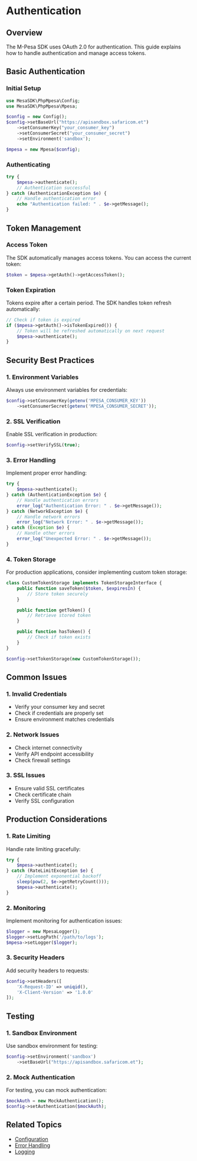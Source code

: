 # Authentication

## Overview

The M-Pesa SDK uses OAuth 2.0 for authentication. This guide explains how to handle authentication and manage access tokens.

## Basic Authentication

### Initial Setup

```php
use MesaSDK\PhpMpesa\Config;
use MesaSDK\PhpMpesa\Mpesa;

$config = new Config();
$config->setBaseUrl("https://apisandbox.safaricom.et")
    ->setConsumerKey("your_consumer_key")
    ->setConsumerSecret("your_consumer_secret")
    ->setEnvironment('sandbox');

$mpesa = new Mpesa($config);
```

### Authenticating

```php
try {
    $mpesa->authenticate();
    // Authentication successful
} catch (AuthenticationException $e) {
    // Handle authentication error
    echo "Authentication failed: " . $e->getMessage();
}
```

## Token Management

### Access Token

The SDK automatically manages access tokens. You can access the current token:

```php
$token = $mpesa->getAuth()->getAccessToken();
```

### Token Expiration

Tokens expire after a certain period. The SDK handles token refresh automatically:

```php
// Check if token is expired
if ($mpesa->getAuth()->isTokenExpired()) {
    // Token will be refreshed automatically on next request
    $mpesa->authenticate();
}
```

## Security Best Practices

### 1. Environment Variables

Always use environment variables for credentials:

```php
$config->setConsumerKey(getenv('MPESA_CONSUMER_KEY'))
    ->setConsumerSecret(getenv('MPESA_CONSUMER_SECRET'));
```

### 2. SSL Verification

Enable SSL verification in production:

```php
$config->setVerifySSL(true);
```

### 3. Error Handling

Implement proper error handling:

```php
try {
    $mpesa->authenticate();
} catch (AuthenticationException $e) {
    // Handle authentication errors
    error_log("Authentication Error: " . $e->getMessage());
} catch (NetworkException $e) {
    // Handle network errors
    error_log("Network Error: " . $e->getMessage());
} catch (Exception $e) {
    // Handle other errors
    error_log("Unexpected Error: " . $e->getMessage());
}
```

### 4. Token Storage

For production applications, consider implementing custom token storage:

```php
class CustomTokenStorage implements TokenStorageInterface {
    public function saveToken($token, $expiresIn) {
        // Store token securely
    }

    public function getToken() {
        // Retrieve stored token
    }

    public function hasToken() {
        // Check if token exists
    }
}

$config->setTokenStorage(new CustomTokenStorage());
```

## Common Issues

### 1. Invalid Credentials

- Verify your consumer key and secret
- Check if credentials are properly set
- Ensure environment matches credentials

### 2. Network Issues

- Check internet connectivity
- Verify API endpoint accessibility
- Check firewall settings

### 3. SSL Issues

- Ensure valid SSL certificates
- Check certificate chain
- Verify SSL configuration

## Production Considerations

### 1. Rate Limiting

Handle rate limiting gracefully:

```php
try {
    $mpesa->authenticate();
} catch (RateLimitException $e) {
    // Implement exponential backoff
    sleep(pow(2, $e->getRetryCount()));
    $mpesa->authenticate();
}
```

### 2. Monitoring

Implement monitoring for authentication issues:

```php
$logger = new MpesaLogger();
$logger->setLogPath('/path/to/logs');
$mpesa->setLogger($logger);
```

### 3. Security Headers

Add security headers to requests:

```php
$config->setHeaders([
    'X-Request-ID' => uniqid(),
    'X-Client-Version' => '1.0.0'
]);
```

## Testing

### 1. Sandbox Environment

Use sandbox environment for testing:

```php
$config->setEnvironment('sandbox')
    ->setBaseUrl("https://apisandbox.safaricom.et");
```

### 2. Mock Authentication

For testing, you can mock authentication:

```php
$mockAuth = new MockAuthentication();
$config->setAuthentication($mockAuth);
```

## Related Topics

- [Configuration](/configuration)
- [Error Handling](/error-handling)
- [Logging](/logging)
